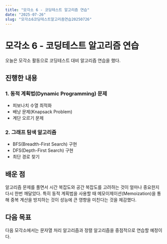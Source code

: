 ```yaml
---
title: "모각소 6 - 코딩테스트 알고리즘 연습"
date: "2025-07-26"
slug: "모각소6코딩테스트알고리즘연습20250726"
---
```


# 모각소 6 - 코딩테스트 알고리즘 연습

오늘은 모각소 활동으로 코딩테스트 대비 알고리즘 연습을 했다.

## 진행한 내용

### 1. 동적 계획법(Dynamic Programming) 문제
- 피보나치 수열 최적화
- 배낭 문제(Knapsack Problem) 
- 계단 오르기 문제

### 2. 그래프 탐색 알고리즘
- BFS(Breadth-First Search) 구현
- DFS(Depth-First Search) 구현
- 최단 경로 찾기

## 배운 점

알고리즘 문제를 풀면서 시간 복잡도와 공간 복잡도를 고려하는 것이 얼마나 중요한지 다시 한번 깨달았다. 특히 동적 계획법을 사용할 때 메모이제이션(Memoization)을 통해 중복 계산을 방지하는 것이 성능에 큰 영향을 미친다는 것을 체감했다.

## 다음 목표

다음 모각소에서는 문자열 처리 알고리즘과 정렬 알고리즘을 중점적으로 연습할 예정이다.